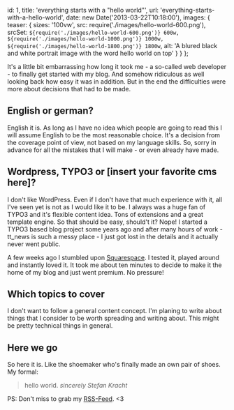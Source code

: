   id: 1,
  title: 'everything starts with a "hello world"',
  url: 'everything-starts-with-a-hello-world',
  date: new Date('2013-03-22T10:18:00'),
  images: {
    teaser: {
      sizes: '100vw',
      src: require('./images/hello-world-600.png'),
      srcSet: `${require('./images/hello-world-600.png')} 600w, ${require('./images/hello-world-1000.png')} 1000w, ${require('./images/hello-world-1800.png')} 1800w`,
      alt:
        'A blured black and white portrait image with the word hello world on top'
    }
  }
};

It's a little bit embarrassing how long it took me - a so-called web developer - to finally get started with my blog. And somehow ridiculous as well looking back how easy it was in addition. But in the end the difficulties were more about decisions that had to be made.

## English or german?

English it is. As long as I have no idea which people are going to read this I will assume English to be the most reasonable choice. It's a decision from the coverage point of view, not based on my language skills. So, sorry in advance for all the mistakes that I will make - or even already have made.

## Wordpress, TYPO3 or [insert your favorite cms here]?

I don't like WordPress. Even if I don't have that much experience with it, all I've seen yet is not as I would like it to be. I always was a huge fan of TYPO3 and it's flexible content idea. Tons of extensions and a great template engine. So that should be easy, should't it? Nope! I started a TYPO3 based blog project some years ago and after many hours of work - tt_news is such a messy place - I just got lost in the details and it actually never went public.

A few weeks ago I stumbled upon [Squarespace](https://de.squarespace.com/). I tested it, played around and instantly loved it. It took me about ten minutes to decide to make it the home of my blog and just went premium. No pressure!

## Which topics to cover

I don't want to follow a general content concept. I'm planing to write about things that I consider to be worth spreading and writing about. This might be pretty technical things in general.

## Here we go

So here it is. Like the shoemaker who's finally made an own pair of shoes. My formal:

> hello world. <cite>sincerely Stefan Kracht</cite>

PS: Don't miss to grab my [RSS-Feed](http://stefankracht.de/news?format=rss). <3
